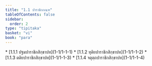 ```yaml
---
title: "1.1 ปาราชิกกณฺฑ"
tableOfContents: false
sidebar:
  order: 2
type: "tipitaka"
basket: "vi"
book: "para"
---
```



<DynamicBreadcrumb />



<TableOfContents book="para" section="1.1">
* [1.1.1 ปฐมปาราชิกสิกฺขาปท](1-1/1-1-1)
* [1.1.2 ทุติยปาราชิกสิกฺขาปท](1-1/1-1-2)
* [1.1.3 ตติยปาราชิกสิกฺขาปท](1-1/1-1-3)
* [1.1.4 จตุตฺถปาราชิกสิกฺขาปท](1-1/1-1-4)
</TableOfContents>